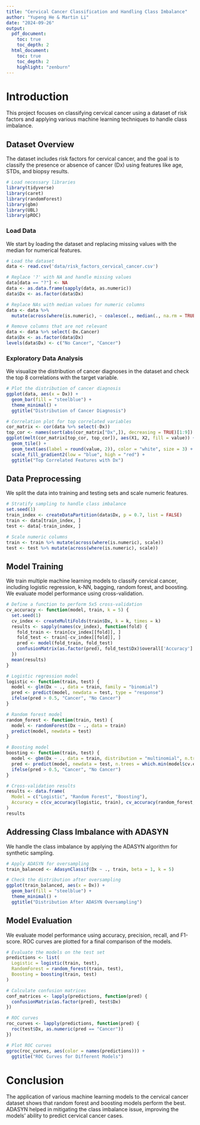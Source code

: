 ```yaml
---
title: "Cervical Cancer Classification and Handling Class Imbalance"
author: "Yupeng He & Martin Li"
date: "2024-09-26"
output:
  pdf_document:
    toc: true
    toc_depth: 2
  html_document:
    toc: true
    toc_depth: 2
    highlight: "zenburn"
---
```


# Introduction

This project focuses on classifying cervical cancer using a dataset of risk factors and applying various machine learning techniques to handle class imbalance.

## Dataset Overview

The dataset includes risk factors for cervical cancer, and the goal is to classify the presence or absence of cancer (Dx) using features like age, STDs, and biopsy results.

```r
# Load necessary libraries
library(tidyverse)
library(caret)
library(randomForest)
library(gbm)
library(UBL)
library(pROC)
```

### Load Data

We start by loading the dataset and replacing missing values with the median for numerical features.

```r
# Load the dataset
data <- read.csv('data/risk_factors_cervical_cancer.csv')

# Replace '?' with NA and handle missing values
data[data == "?"] <- NA
data <- as.data.frame(sapply(data, as.numeric))
data$Dx <- as.factor(data$Dx)

# Replace NAs with median values for numeric columns
data <- data %>%
  mutate(across(where(is.numeric), ~ coalesce(., median(., na.rm = TRUE))))

# Remove columns that are not relevant
data <- data %>% select(-Dx.Cancer)
data$Dx <- as.factor(data$Dx)
levels(data$Dx) <- c("No Cancer", "Cancer")
```

### Exploratory Data Analysis

We visualize the distribution of cancer diagnoses in the dataset and check the top 8 correlations with the target variable.

```r
# Plot the distribution of cancer diagnosis
ggplot(data, aes(x = Dx)) +
  geom_bar(fill = "steelblue") +
  theme_minimal() +
  ggtitle("Distribution of Cancer Diagnosis")

# Correlation plot for top correlated variables
cor_matrix <- cor(data %>% select(-Dx))
top_cor <- names(sort(abs(cor_matrix["Dx",]), decreasing = TRUE)[1:9])
ggplot(melt(cor_matrix[top_cor, top_cor]), aes(X1, X2, fill = value)) +
  geom_tile() +
  geom_text(aes(label = round(value, 2)), color = "white", size = 3) +
  scale_fill_gradient2(low = "blue", high = "red") +
  ggtitle("Top Correlated Features with Dx")
```

## Data Preprocessing

We split the data into training and testing sets and scale numeric features.

```r
# Stratify sampling to handle class imbalance
set.seed(1)
train_index <- createDataPartition(data$Dx, p = 0.7, list = FALSE)
train <- data[train_index, ]
test <- data[-train_index, ]

# Scale numeric columns
train <- train %>% mutate(across(where(is.numeric), scale))
test <- test %>% mutate(across(where(is.numeric), scale))
```

## Model Training

We train multiple machine learning models to classify cervical cancer, including logistic regression, k-NN, bagging, random forest, and boosting. We evaluate model performance using cross-validation.

```r
# Define a function to perform 5x5 cross-validation
cv_accuracy <- function(model, train, k = 5) {
  set.seed(1)
  cv_index <- createMultiFolds(train$Dx, k = k, times = k)
  results <- sapply(names(cv_index), function(fold) {
    fold_train <- train[cv_index[[fold]], ]
    fold_test <- train[-cv_index[[fold]], ]
    pred <- model(fold_train, fold_test)
    confusionMatrix(as.factor(pred), fold_test$Dx)$overall['Accuracy']
  })
  mean(results)
}

# Logistic regression model
logistic <- function(train, test) {
  model <- glm(Dx ~ ., data = train, family = "binomial")
  pred <- predict(model, newdata = test, type = "response")
  ifelse(pred > 0.5, "Cancer", "No Cancer")
}

# Random forest model
random_forest <- function(train, test) {
  model <- randomForest(Dx ~ ., data = train)
  predict(model, newdata = test)
}

# Boosting model
boosting <- function(train, test) {
  model <- gbm(Dx ~ ., data = train, distribution = "multinomial", n.trees = 5000)
  pred <- predict(model, newdata = test, n.trees = which.min(model$cv.error), type = "response")
  ifelse(pred > 0.5, "Cancer", "No Cancer")
}

# Cross-validation results
results <- data.frame(
  Model = c("Logistic", "Random Forest", "Boosting"),
  Accuracy = c(cv_accuracy(logistic, train), cv_accuracy(random_forest, train), cv_accuracy(boosting, train))
)
results
```
## Addressing Class Imbalance with ADASYN

We handle the class imbalance by applying the ADASYN algorithm for synthetic sampling.

```r
# Apply ADASYN for oversampling
train_balanced <- AdasynClassif(Dx ~ ., train, beta = 1, k = 5)

# Check the distribution after oversampling
ggplot(train_balanced, aes(x = Dx)) +
  geom_bar(fill = "steelblue") +
  theme_minimal() +
  ggtitle("Distribution After ADASYN Oversampling")
```

## Model Evaluation

We evaluate model performance using accuracy, precision, recall, and F1-score. ROC curves are plotted for a final comparison of the models.

```r
# Evaluate the models on the test set
predictions <- list(
  Logistic = logistic(train, test),
  RandomForest = random_forest(train, test),
  Boosting = boosting(train, test)
)

# Calculate confusion matrices
conf_matrices <- lapply(predictions, function(pred) {
  confusionMatrix(as.factor(pred), test$Dx)
})

# ROC curves
roc_curves <- lapply(predictions, function(pred) {
  roc(test$Dx, as.numeric(pred == "Cancer"))
})

# Plot ROC curves
ggroc(roc_curves, aes(color = names(predictions))) +
  ggtitle("ROC Curves for Different Models")
```

# Conclusion

The application of various machine learning models to the cervical cancer dataset shows that random forest and boosting models perform the best. ADASYN helped in mitigating the class imbalance issue, improving the models’ ability to predict cervical cancer cases.